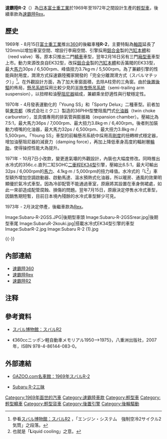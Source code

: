 {{noteTA
|T=zh-cn:斯巴鲁R-2; zh-tw:速霸陸R-2; zh-hk:富士R-2
|1=zh-cn:斯巴鲁; zh-tw:速霸陸; zh-hk:富士
|2=zh-hans:发动机; zh-hant:引擎;
|3=zh-cn:水平对置; zh-tw:水平對臥;
|4=zh-hans:子午线轮胎; zh-hant:輻射層輪胎;
}}
{{他用
|subject=富士重工業於1969年至1972年推出的輕型車
|other=同公司於2003年至2010年推出的另一輛輕型車'''R2'''
|速霸陸R2
}}

'''速霸陸R-2'''（{{lang-ja|スバル・R-2}}）為[[日本|日本]][[富士重工業|富士重工業]]於1969年至1972年之間設計生產的[[輕型車|輕型車]]，後續車款為[[速霸陸Rex|速霸陸Rex]]。

== 歷史 ==
{{Infobox Automobile
|name          = 速霸陸R-2
|aka           = 
|image         = [[File:Subaru_R-2.jpg|220px]]<br>[[File:SubaruR-2rear.jpg|220px]]
|manufacturer  = [[富士重工業|富士重工業]]
|predecessor   = [[速霸陸360|速霸陸360]]
|successor     = [[速霸陸Rex|速霸陸Rex]]
|class         = [[輕型車|輕型車]]
|assembly      = 
|body_style    = 輕型二門轎車、輕型三門廂型車
|production    = 1969年-1972年
|layout        = [[後置後驅|RR]]
|transmission  = 四速手動排檔
|engine        = 356c.c.直列二缸SOHC[[两冲程循环|二衝程]]氣冷式[[速霸陸EK族引擎#EK33型|EK33型]]引擎<br>356c.c.直列二缸SOHC[[两冲程循环|二衝程]]水冷式[[速霸陸EK族引擎#EK33型|EK34型]]引擎
|wheelbase     = 1,920mm
|length        = 2,995mm
|width         = 1,295mm
|height        = 1,345mm
|weight        = 430kg
|fuel_capacity = 
|related       = 
|similar       =
|designer      = 
}}

1969年 - 8月15日[[富士重工業|富士重工業]]推出[[速霸陸360|360]]的後繼車種'''R-2'''，主要特點為[[軸距|軸距]]延長了120mm以增加車室空間、增設行李廂空間、引擎採用[[鋁合金|鋁合金]]製的[[汽缸本體|汽缸本體]]和{{link-en|舌簧閥|Reed valve}}（reed valve）等。原本只推出二門[[轎車|轎車]]車型，翌年2月16日另有三門[[廂型車|廂型車]]車型上市。動力來源改良自EK32型，改採[[鋁合金|鋁合金]]製的[[汽缸本體|汽缸本體]]和舌簧閥的EK33型，最大[[馬力|馬力]]30ps / 6,500rpm、峰值扭力3.7kg·m / 5,500rpm。為了兼顧引擎的性能與耐用度，潤滑方式採速霸陸獨家開發的「完全分離潤滑方式（{{ja}}スバルマチック）」<ref>參看{{ja}}[http://members.subaru.jp/know/museum/subarur2/01.php スバル博物館：スバルR2] {{Wayback|url=http://members.subaru.jp/know/museum/subarur2/01.php |date=20201021135534 }}，「エンジン・システム　強制空冷2サイクル2気筒」之段落。</ref>。在外觀設計方面，為了加大車窗面積，去除A柱旁的三角窗。由於[[後置後驅|後置後驅]]的佈局，[[懸吊系統|懸吊系統]]採用比較少見的[[半拖曳懸吊系統|半拖曳懸吊系統]]（semi-trailing arm suspension），以扭桿和油壓[[阻尼器|阻尼器]]組成，兼顧乘坐舒適性與行駛穩定性。

1970年 - 4月發表運動化的「Young SS」和「Sporty Delux」二種車型。前者加裝[[東京都|東京都]]{{link-ja|三國工業|ミクニ}}（{{ja}}株式会社ミクニ）製造的36PHH型雙阻風門式[[化油器|化油器]]（twin choke carburetor），並具備專用的排氣管與膨脹箱（expansion chamber）。壓縮比為7.5:1，最大馬力36ps / 7,000rpm、最大扭力3.8kg·m / 6,400rpm。後者則加裝動力噴嘴的化油器，最大馬力32ps / 6,500rpm、最大扭力3.8kg·m / 5,500rpm。「Young SS」車型的前輪懸吊系統中採用高[[剛度|剛度]]的扭轉桿式穩定器，增加油壓阻尼器的減衰力（damping force），再加上降低車身高度的輻射層[[輪胎|輪胎]]，使得操控性能大為提升。

1971年 - 10月7日小改款，變更進氣壩的外觀設計，內裝也大幅度修改。同時推出水冷式的356c.c.直列二缸SOHC[[两冲程循环|二衝程]][[速霸陸EK族引擎#EK34型|EK34型]]引擎，壓縮比6.5:1，最大可輸出32ps / 6,000rpm的[[馬力|馬力]]、4.1kg·m / 5,000rpm的扭力峰值。水冷式的「L<ref>也就是「'''L'''iquid cooling」之意。</ref>」車型額外增加空調啟動器、啟動馬達、溫水預熱式化油器，所以暖房、通風的效果明顯優於氣冷式車型。因為冷卻配管不能通過車室，原廠將其設置在車身側裙處，如此一來卻造成配管腐蝕、損傷的問題。翌年7月15日，原廠決定停售水冷式車型，因銷售期短暫，目前日本境內殘餘的水冷式車型鮮少可見。

1973年 - 2月決定停產，後繼車款為[[速霸陸Rex|Rex]]。

<gallery>
Image:Subaru-R-2GSS.JPG|後期型車頭
Image:Subaru-R-2GSSrear.jpg|後期型車尾
Image:SubaruR-2kouki.jpg|搭載水冷式EK34型引擎的車型
Image:SubarR-2.jpg
Image:Subaru R-2 (1).jpg
</gallery>
{{-}}

== 內部連結 ==
* [[速霸陸360|速霸陸360]]
* [[速霸陸Rex|速霸陸Rex]]
* [[速霸陸R2|速霸陸R2]]

==注释==
{{reflist}}

== 參考資料 ==
* {{ja}}[http://members.subaru.jp/know/museum/subarur2/01.php スバル博物館：スバルR2] {{Wayback|url=http://members.subaru.jp/know/museum/subarur2/01.php |date=20201021135534 }}
* 《360ccニッポン軽自動車メモリアル1950-->1975》，八重洲出版社，2007年，ISBN 978-4-86144-083-0。

== 外部連結 ==
* {{ja}}[https://web.archive.org/web/20151222204650/http://gazoo.com/car/newcar/vehicle_info/Pages/detail.aspx?MAKER_CD=G&CARTYPE_CD=903&GENERATION=-1&NEWS_ID=G903-1990000846 GAZOO.com名車館：1969年スバルR-2]
* {{ja}}[https://web.archive.org/web/20151222180236/http://homepage3.nifty.com/subaru-service/ Subaru R-2三昧]

{{Subaru early}}

[[Category:1969年面世的汽車|Category:1969年面世的汽車]]
[[Category:速霸陸車款|Category:速霸陸車款]]
[[Category:輕型車|Category:輕型車]]
[[Category:輕型轎車|Category:輕型轎車]]
[[Category:輕型貨車|Category:輕型貨車]]
[[Category:後置引擎|Category:後置引擎]]
[[Category:後輪驅動|Category:後輪驅動]]